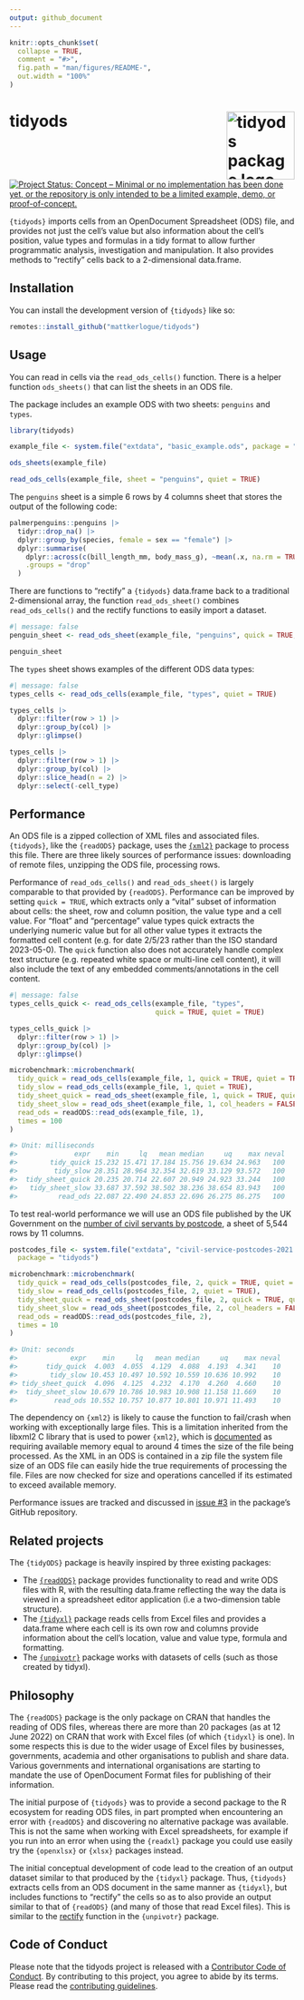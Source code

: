 ```yaml
---
output: github_document
---
```


<!-- README.md is generated from README.Rmd. Please edit that file -->

```r
knitr::opts_chunk$set(
  collapse = TRUE,
  comment = "#>",
  fig.path = "man/figures/README-",
  out.width = "100%"
)
```

# tidyods <img src="man/figures/tidyods_hex.png" align="right" alt="tidyods package logo" width="120" />

<!-- badges: start -->
[![Project Status: Concept – Minimal or no implementation has been done yet, or the repository is only intended to be a limited example, demo, or proof-of-concept.](https://www.repostatus.org/badges/latest/concept.svg)](https://www.repostatus.org/#concept)
<!-- badges: end -->

`{tidyods}` imports cells from an OpenDocument Spreadsheet (ODS) file, and 
provides not just the cell's value but also information about the cell's
position, value types and formulas in a tidy format to allow further
programmatic analysis, investigation and manipulation. It also provides methods
to "rectify" cells back to a 2-dimensional data.frame.

## Installation

You can install the development version of `{tidyods}` like so:

``` r
remotes::install_github("mattkerlogue/tidyods")
```

## Usage

You can read in cells via the `read_ods_cells()` function. There is a helper
function `ods_sheets()` that can list the sheets in an ODS file.

The package includes an example ODS with two sheets: `penguins` and `types`.

```r
library(tidyods)

example_file <- system.file("extdata", "basic_example.ods", package = "tidyods")

ods_sheets(example_file)

read_ods_cells(example_file, sheet = "penguins", quiet = TRUE)
```

The `penguins` sheet is a simple 6 rows by 4 columns sheet that stores the 
output of the following code:

```r
palmerpenguins::penguins |>
  tidyr::drop_na() |>
  dplyr::group_by(species, female = sex == "female") |>
  dplyr::summarise(
    dplyr::across(c(bill_length_mm, body_mass_g), ~mean(.x, na.rm = TRUE)),
    .groups = "drop"
  )
```


There are functions to "rectify" a `{tidyods}` data.frame back to a traditional
2-dimensional array, the function `read_ods_sheet()` combines `read_ods_cells()`
and the rectify functions to easily import a dataset.

```r
#| message: false
penguin_sheet <- read_ods_sheet(example_file, "penguins", quick = TRUE, quiet = TRUE)

penguin_sheet
```


The `types` sheet shows examples of the different ODS data types:
```r
#| message: false
types_cells <- read_ods_cells(example_file, "types", quiet = TRUE)

types_cells |> 
  dplyr::filter(row > 1) |>
  dplyr::group_by(col) |>
  dplyr::glimpse()

types_cells |>
  dplyr::filter(row > 1) |>
  dplyr::group_by(col) |>
  dplyr::slice_head(n = 2) |>
  dplyr::select(-cell_type)
```

## Performance

An ODS file is a zipped collection of XML files and associated files. 
`{tidyods}`, like the `{readODS}` package, uses the [`{xml2}`](https://xml2.r-lib.org) 
package to process this file. There are three likely sources of performance 
issues: downloading of remote files, unzipping the ODS file, processing rows.

Performance of `read_ods_cells()` and `read_ods_sheet()` is largely comparable
to that provided by `{readODS}`. Performance can be improved by setting 
`quick = TRUE`, which extracts only a "vital" subset of information about cells:
the sheet, row and column position, the value type and a cell value. For "float"
and "percentage" value types quick extracts the underlying numeric value but
for all other value types it extracts the formatted cell content (e.g. for date
2/5/23 rather than the ISO standard 2023-05-0). The `quick` function also does
not accurately handle complex text structure (e.g. repeated white space or 
multi-line cell content), it will also include the text of any embedded
comments/annotations in the cell content.


```r
#| message: false
types_cells_quick <- read_ods_cells(example_file, "types",
                                    quick = TRUE, quiet = TRUE)

types_cells_quick |>
  dplyr::filter(row > 1) |>
  dplyr::group_by(col) |>
  dplyr::glimpse()
```

```r
microbenchmark::microbenchmark(
  tidy_quick = read_ods_cells(example_file, 1, quick = TRUE, quiet = TRUE),
  tidy_slow = read_ods_cells(example_file, 1, quiet = TRUE),
  tidy_sheet_quick = read_ods_sheet(example_file, 1, quick = TRUE, quiet = TRUE),
  tidy_sheet_slow = read_ods_sheet(example_file, 1, col_headers = FALSE, quiet = TRUE),
  read_ods = readODS::read_ods(example_file, 1),
  times = 100
)

#> Unit: milliseconds
#>              expr    min     lq   mean median     uq    max neval
#>        tidy_quick 15.232 15.471 17.184 15.756 19.634 24.963   100
#>         tidy_slow 28.351 28.964 32.354 32.619 33.129 93.572   100
#>  tidy_sheet_quick 20.235 20.714 22.607 20.949 24.923 33.244   100
#>   tidy_sheet_slow 33.687 37.592 38.502 38.236 38.654 83.943   100
#>          read_ods 22.087 22.490 24.853 22.696 26.275 86.275   100
```

To test real-world performance we will use an ODS file published by the UK 
Government on the [number of civil servants by postcode](https://www.gov.uk/government/statistics/number-of-civil-servants-by-postcode-department-responsibility-level-and-leaving-cause-2021), a sheet of 5,544 rows by 11 columns.

```r
postcodes_file <- system.file("extdata", "civil-service-postcodes-2021.ods",
  package = "tidyods")

microbenchmark::microbenchmark(
  tidy_quick = read_ods_cells(postcodes_file, 2, quick = TRUE, quiet = TRUE),
  tidy_slow = read_ods_cells(postcodes_file, 2, quiet = TRUE),
  tidy_sheet_quick = read_ods_sheet(postcodes_file, 2, quick = TRUE, quiet = TRUE),
  tidy_sheet_slow = read_ods_sheet(postcodes_file, 2, col_headers = FALSE, quiet = TRUE),
  read_ods = readODS::read_ods(postcodes_file, 2),
  times = 10
)

#> Unit: seconds
#>             expr    min     lq   mean median     uq    max neval
#>       tidy_quick  4.003  4.055  4.129  4.088  4.193  4.341    10
#>        tidy_slow 10.453 10.497 10.592 10.559 10.636 10.992    10
#> tidy_sheet_quick  4.096  4.125  4.232  4.170  4.260  4.660    10
#>  tidy_sheet_slow 10.679 10.786 10.983 10.908 11.158 11.669    10
#>         read_ods 10.552 10.757 10.877 10.801 10.971 11.493    10
```

The dependency on `{xml2}` is likely to cause the function to fail/crash when
working with exceptionally large files. This is a limitation inherited from
the libxml2 C library that is used to power `{xml2}`, which is
[documented](https://gitlab.gnome.org/GNOME/libxml2/-/wikis/Memory-management#general-memory-requirements) as requiring available memory equal to around 4 times the size of
the file being processed. As the XML in an ODS is contained in a zip file the
system file size of an ODS file can easily hide the true requirements of
processing the file. Files are now checked for size and operations cancelled
if its estimated to exceed available memory.

Performance issues are tracked and discussed in 
[issue #3](https://github.com/mattkerlogue/tidyods/issues/3) 
in the package's GitHub repository.

## Related projects

The `{tidyODS}` package is heavily inspired by three existing packages:

- The [`{readODS}`](https://github.com/chainsawriot/readODS) package provides
  functionality to read and write ODS files with R, with the resulting 
  data.frame reflecting the way the data is viewed in a spreadsheet editor 
  application (i.e a two-dimension table structure).
- The [`{tidyxl}`](https://nacnudus.github.io/tidyxl/) package reads cells from 
  Excel files and provides a data.frame where each cell is its own row and 
  columns provide information about the cell's location, value and value type, 
  formula and formatting.
- The [`{unpivotr}`](https://nacnudus.github.io/unpivotr/) package works with 
  datasets of cells (such as those created by tidyxl).

## Philosophy

The `{readODS}` package is the only package on CRAN that handles the reading of 
ODS files, whereas there are more than 20 packages (as at 12 June 2022) on CRAN 
that work with Excel files (of which `{tidyxl}` is one). In some respects this 
is due to the wider usage of Excel files by businesses, governments, academia 
and other organisations to publish and share data. Various governments and
international organisations are starting to mandate the use of OpenDocument 
Format files for publishing of their information.

The initial purpose of `{tidyods}` was to provide a second package to the R 
ecosystem for reading ODS files, in part prompted when encountering an error 
with `{readODS}` and discovering no alternative package was available. This is
not the same when working with Excel spreadsheets, for example if you run into
an error when using the `{readxl}` package you could  use easily try the 
`{openxlsx}` or `{xlsx}` packages instead.

The initial conceptual development of code lead to the creation of an output
dataset  similar to that produced by the `{tidyxl}` package. Thus, `{tidyods}`
extracts cells from an ODS document in the same manner as `{tidyxl}`, but
includes functions to "rectify" the cells so as to also provide
an output similar to that of `{readODS}` (and many of those that read Excel 
files). This is similar to the 
[rectify](https://nacnudus.github.io/unpivotr/reference/rectify.html) function 
in the `{unpivotr}` package.

## Code of Conduct

Please note that the tidyods project is released with a
[Contributor Code of Conduct](.github/CODE_OF_CONDUCT.md). By contributing to
this project, you agree to abide by its terms. Please read the
[contributing guidelines](.github/CONTRIBUTING.md).

